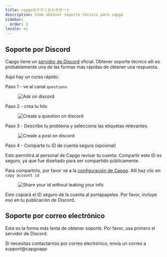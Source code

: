 ```yaml
---
title: capgoのテクニカルサポート
description: Cómo obtener soporte técnico para capgo
sidebar:
  order: 1
locale: es
---
```


## Soporte por Discord

Capgo tiene un [servidor de Discord](https://discordcom/invite/VnYRvBfgA6) oficial. Obtener soporte técnico allí es probablemente una de las formas más rápidas de obtener una respuesta.

Aquí hay un curso rápido:

Paso 1 - ve al canal `questions`

<figure><img style="margin-left: auto; margin-right: auto" src="/discord-questionswebp" alt="Ask on discord" /><figcaption></figcaption></figure>

Paso 2 - crea tu hilo

<figure><img style="margin-left: auto; margin-right: auto" src="/discord-newquestionwebp" alt="Create a question on discord" /><figcaption></figcaption></figure>

Paso 3 - Describe tu problema y selecciona las etiquetas relevantes

<figure><img style="margin-left: auto; margin-right: auto" src="/discord-new-postwebp" alt="Create a post on discord" /><figcaption></figcaption></figure>

Paso 4 - Comparte tu ID de cuenta segura (opcional)

Esto permitirá al personal de Capgo revisar tu cuenta. Compartir este ID es seguro, ya que fue diseñado para ser compartido públicamente.

Para compartirlo, por favor ve a la [configuración de Capgo](https://webcapgoapp/dashboard/settings/account/). Allí haz clic en `copy account id`

<figure><img style="margin-left: auto; margin-right: auto" src="/share-secure-idwebp" alt="Share your id without leaking your info" /><figcaption></figcaption></figure>

Esto copiará el ID seguro de la cuenta al portapapeles. Por favor, incluye eso en tu publicación de Discord.

## Soporte por correo electrónico

Esta es la forma más lenta de obtener soporte. Por favor, usa primero el servidor de Discord.

Si necesitas contactarnos por correo electrónico, envía un correo a support@capgoapp